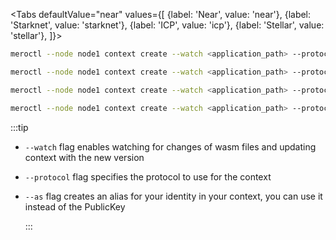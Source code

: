 
<Tabs
  defaultValue="near"
  values={[
    {label: 'Near', value: 'near'},
    {label: 'Starknet', value: 'starknet'},
    {label: 'ICP', value: 'icp'},
    {label: 'Stellar', value: 'stellar'},
  ]}>
<TabItem value="near">

```bash title="Terminal"
meroctl --node node1 context create --watch <application_path> --protocol near
```

</TabItem>
<TabItem value="starknet">

```bash title="Terminal"
meroctl --node node1 context create --watch <application_path> --protocol starknet
```

</TabItem>
<TabItem value="icp">

```bash title="Terminal"
meroctl --node node1 context create --watch <application_path> --protocol icp
```

</TabItem>
<TabItem value="stellar">

```bash title="Terminal"
meroctl --node node1 context create --watch <application_path> --protocol stellar
```

</TabItem>
</Tabs>

:::tip

- `--watch` flag enables watching for changes of wasm files and updating context
  with the new version
- `--protocol` flag specifies the protocol to use for the context
- `--as` flag creates an alias for your identity in your context, you can use it
  instead of the PublicKey

  :::
